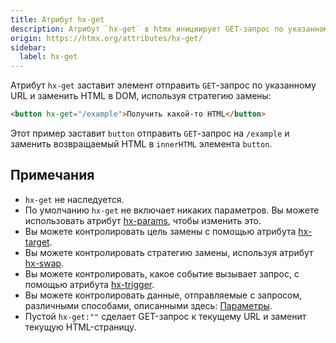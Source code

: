 ```yaml
---
title: Атрибут hx-get
description: Атрибут `hx-get` в htmx инициирует GET-запрос по указанному URL и заменяет содержимое в DOM согласно стратегии замены (swap strategy).
origin: https://htmx.org/attributes/hx-get/
sidebar:
  label: hx-get
---
```


Атрибут `hx-get` заставит элемент отправить `GET`-запрос по указанному URL и заменить HTML в DOM, используя стратегию замены:

```html wrap
<button hx-get="/example">Получить какой-то HTML</button>
```

Этот пример заставит `button` отправить `GET`-запрос на `/example` и заменить возвращаемый HTML в `innerHTML` элемента `button`.

## Примечания

- `hx-get` не наследуется.
- По умолчанию `hx-get` не включает никаких параметров. Вы можете использовать атрибут [hx-params](../hx-params), чтобы изменить это.
- Вы можете контролировать цель замены с помощью атрибута [hx-target](../hx-target).
- Вы можете контролировать стратегию замены, используя атрибут [hx-swap](../hx-swap).
- Вы можете контролировать, какое событие вызывает запрос, с помощью атрибута [hx-trigger](../hx-trigger).
- Вы можете контролировать данные, отправляемые с запросом, различными способами, описанными здесь: [Параметры](/ajax/parameters).
- Пустой `hx-get:""` сделает GET-запрос к текущему URL и заменит текущую HTML-страницу.
